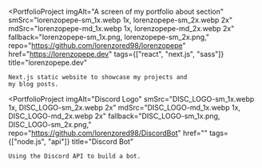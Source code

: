 
<PortfolioProject 
    imgAlt="A screen of my portfolio about section"
    smSrc="lorenzopepe-sm_1x.webp 1x, lorenzopepe-sm_2x.webp 2x" 
    mdSrc="lorenzopepe-md_1x.webp 1x, lorenzopepe-md_2x.webp 2x" 
    fallback="lorenzopepe-sm_1x.png, lorenzopepe-sm_2x.png,"
    repo="https://github.com/lorenzored98/lorenzopepe"
    href="https://lorenzopepe.dev"
    tags={["react", "next.js", "sass"]}
    title="lorenzopepe.dev"
>
    Next.js static website to showcase my projects and
    my blog posts.
</PortfolioProject>

<PortfolioProject 
    imgAlt="Discord Logo"
    smSrc="DISC_LOGO-sm_1x.webp 1x, DISC_LOGO-sm_2x.webp 2x" 
    mdSrc="DISC_LOGO-md_1x.webp 1x, DISC_LOGO-md_2x.webp 2x" 
    fallback="DISC_LOGO-sm_1x.png, DISC_LOGO-sm_2x.png,"
    repo="https://github.com/lorenzored98/DiscordBot"
    href=""
    tags={["node.js", "api"]}
    title="Discord Bot"
>
    Using the Discord API to build a bot.
</PortfolioProject>